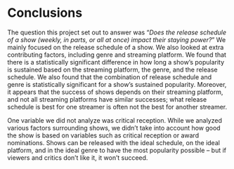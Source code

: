 # Conclusions

The question this project set out to answer was “*Does the release schedule of a show (weekly, in parts, or all at once) impact their staying power?*” We mainly focused on the release schedule of a show. We also looked at extra contributing factors, including genre and streaming platform. We found that there is a statistically significant difference in how long a show’s popularity is sustained based on the streaming platform, the genre, and the release schedule. We also found that the combination of release schedule and genre is statistically significant for a show’s sustained popularity. Moreover, it appears that the success of shows depends on their streaming platform, and not all streaming platforms have similar successes; what release schedule is best for one streamer is often not the best for another streamer. 

One variable we did not analyze was critical reception. While we analyzed various factors surrounding shows, we didn’t take into account how good the show is based on variables such as critical reception or award nominations. Shows can be released with the ideal schedule, on the ideal platform, and in the ideal genre to have the most popularity possible – but if viewers and critics don’t like it, it won’t succeed. 